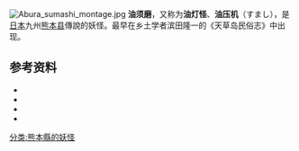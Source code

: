 [[File:Abura_sumashi_montage.jpg|thumb]]
'''油须磨'''，又称为'''油灯怪'''、'''油压机'''（{{ruby|油|あぶら}}すまし），是[[日本|日本]]九州[[熊本县|熊本县]]傳說的妖怪。最早在乡土学者滨田隆一的《天草岛民俗志》中出现。


== 参考资料 ==
* {{Cite book<!--|和書-->|author=[[京極夏彦|京極夏彦]]他|editor=郡司聡他編|title=[[怪_(ムック)|怪]]|year=2005|publisher=[[角川書店|角川書店]]|series=カドカワムック|volume=vol.0018|isbn=978-4-04-883912-9|ref=京極他2005}}
* {{Cite book<!--|和書-->|author=京極夏彦・[[多田克己|多田克己]]・[[村上健司|村上健司]]|title=完全復刻 妖怪馬鹿|origyear=2001|year=2008|publisher=[[新潮社|新潮社]]|series=[[新潮文庫|新潮文庫]]|isbn=978-4-10-135351-7|ref=京極他2001}}
* {{Cite book<!--|和書-->|author=浜田隆一|editor=[[池田彌三郎|池田彌三郎]]編|title=日本民俗誌大系|origyear=1932|year=1975|publisher=角川書店|volume=第2巻|isbn=978-4-04-530302-9|chapter=天草島民俗誌|ref=浜田1932}}
* {{Cite book<!--|和書-->|author=[[柳田國男|柳田國男]]|title=妖怪談義|origyear=1956|year=1977|publisher=[[講談社|講談社]]|series=[[講談社学術文庫|講談社学術文庫]]|isbn=978-4-06-158135-7|ref=柳田1956}}

{{Myth-stub}}
{{japan-stub}}

{{DEFAULTSORT:あふらすまし}}
[[分类:熊本縣的妖怪|分类:熊本縣的妖怪]]